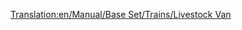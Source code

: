 [[Translation:en/Manual/Base Set/Trains/Livestock Van]]
{{es/Manual/Base Set/Trains/Vagones|Imagen=[[File:en/Manual/Base Set/Trains/Livestockvan.png]]
|Nombre=Vagón de Ganado
|PrecioNormal=2.250 € (1.125 £)
|PesoNormal=20 / 24 t
|CapacidadNormal=25 cabezas de ganado
|PrecioMono="
|PesoMono=20 / 25 t
|CapacidadMono=30 cabezas de ganado
|PrecioMag="
|PesoMag=20 / 26 t
|CapacidadMag=32 cabezas de ganado
|Descripción=Tenga en cuenta que los vagones de ganado y las vagonetas de grano tienen capacidades diferentes, en consecuencia compénselos cuando cree un tren mixto para una granja.
}}